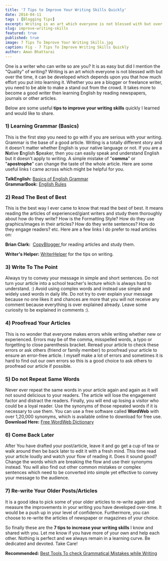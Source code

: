 ```yaml
---
title: '7 Tips to Improve Your Writing Skills Quickly'
date: 2014-04-11
tags : [Blogging Tips]
excerpt: Writing is an art which everyone is not blessed with but over the time, it can be developed which depends upon you that how much effort you put into learning it.
slug: improve-writing-skills
featured: true
published: true
image: 7 Tips To Improve Your Writing Skills.jpg
caption: Fig - 7 Tips To Improve Writing Skills Quickly
author: Aman Bhattarai
---
```


One is a writer who can write so are you? It is as easy but did I mention the "Quality" of writing? Writing is an art which everyone is not blessed with but over the time, it can be developed which depends upon you that how much effort you put into learning it. Whether you are a blogger or freelance writer, you need to be able to make a stand out from the crowd. It takes more to become a good writer then learning English by reading newspapers, journals or other articles. 

Below are some useful **tips to improve your writing skills** quickly I learned and would like to share.

  
### 1) Learning Grammar (Basics)


This is the first step you need to go with if you are serious with your writing. Grammar is the base of a good article. Writing is a totally different story and it doesn't matter whether English is your native language or not. If you are a **N**ative **E**nglish **S**peaker, then you can easily speak and understand English but it doesn't apply to writing. A simple mistake of "**comma**" or "**apostrophe**" can change the taste of the whole article. Here are some useful links I came across which might be helpful for you.

**TalkEnglish:** <a href="https://www.talkenglish.com/Grammar/Grammar.aspx" target="blank" rel="nofollow noopener noreferrer external"> Basics of English Grammar </a>  
**GrammarBook:** <a href="https://www.grammarbook.com/english_rules.asp" target="blank" rel="nofollow noopener noreferrer external"> English Rules </a>  
  



### 2) Read The Best of Best


This is the best way I ever came to know that read the best of best. It means reading the articles of experienced/giant writers and study them thoroughly about how do they write? How is the Formatting Style? How do they use graphics/images in their articles? How do they write sentences? How do they engage readers? etc. Here are a few links I do prefer to read articles on:  
  

**Brian Clark:**  <a href="https://www.copyblogger.com/" target="blank" rel="nofollow noopener noreferrer external"> CopyBlogger </a> for reading articles and study them.

**Writer's Helper:** <a href="https://www.writershelper.com/writingtips.html" target="_blank" rel="nofollow noopener noreferrer external">WriterHelper</a> for the tips on writing.  
  



### 3) Write To The Point


Always try to convey your message in simple and short sentences. Do not turn your article into a school teacher's lecture which is always hard to understand. :) Avoid using complex words and instead use simple and widely used words in daily life. Do not try to over explain your message because no one likes it and chances are more that you will not receive any comment because everything is over explained already. Leave some curiosity to be explained in comments :).  
  



### 4) Proofread Your Articles


This is no wonder that everyone makes errors while writing whether new or experienced. Errors may be of the comma, misspelled words, a typo or forgetting to close parenthesis bracket. Reread your article to check these errors or ask others (friend or family member) to proofread your article to ensure an error-free article. I myself make a lot of errors and sometimes it is hard to find out our own errors so this is a good choice to ask others to proofread our article if possible.  
  



### 5) Do not Repeat Same Words


Never ever repeat the same words in your article again and again as it will not sound delicious to your readers. The article will lose the engagement factor and distract the readers. Finally, you will end up losing a visitor who could be a loyal reader. Use the synonyms of those repeated words if it is necessary to use them. You can use a free software called **WordWeb** with over 1,20,000 synonyms, which is available online to download for free use.  
**Download Here:** <a href="https://wordweb.info/free/" target="blank" rel="nofollow noopener noreferrer external"> Free WordWeb Dictionary </a>  
  



### 6) Come Back Later


After You have drafted your post/article, leave it and go get a cup of tea or walk around then be back later to edit it with a fresh mind. This time read your article loudly and watch your flow of reading it. Does it sound good? Change the words which are breaking the flow and use their synonyms instead. You will also find out other common mistakes or complex sentences which need to be converted into simple yet effective to convey your message to the audience.  
  



### 7) Re-write Your Older Posts/Articles


It is a good idea to pick some of your older articles to re-write again and measure the improvements in your writing you have developed over-time. It would be a push up in your level of confidence. Furthermore, you can choose to re-write the articles of newspaper or magazines of your choice.

  
So finally these are the **7 tips to increase your writing skills** I know and shared with you. Let me know if you have more of your own and help each other. Nothing is perfect and we always remain in a learning curve. Be dedicated and devoted. Take Care!  
  
**Recommended:** [Best Tools To check Grammatical Mistakes while Writing](https://www.twistblogg.com/2014/03/Best-Tools-For-Bloggers-To-Correct-Grammatical-Mistakes.html)
